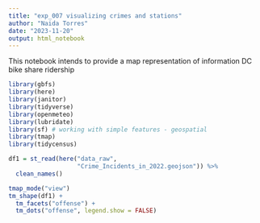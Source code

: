 ---
title: "exp_007 visualizing crimes and stations"
author: "Naida Torres"
date: "2023-11-20"
output: html_notebook
---
This notebook intends to provide a map representation of information DC bike share ridership

```{r}
library(gbfs)
library(here)
library(janitor)
library(tidyverse)
library(openmeteo)
library(lubridate)
library(sf) # working with simple features - geospatial
library(tmap)
library(tidycensus)

```
```{r}
df1 = st_read(here("data_raw",
                   "Crime_Incidents_in_2022.geojson")) %>%
  clean_names()
```

```{r}
tmap_mode("view")
tm_shape(df1) +
  tm_facets("offense") +
  tm_dots("offense", legend.show = FALSE)
```

